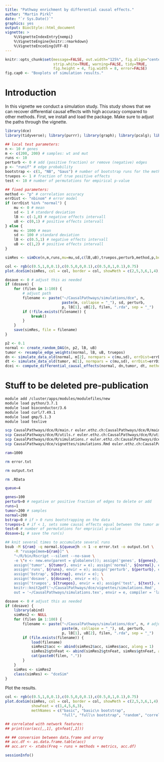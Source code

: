 ```yaml
---
title: "Pathway enrichment by differential causal effects."
author: "Martin Pirkl"
date: "`r Sys.Date()`"
graphics: yes
output: BiocStyle::html_document
vignette: >
    %\VignetteIndexEntry{nempi}
    %\VignetteEngine{knitr::rmarkdown}
    %\VignetteEncoding{UTF-8}
---
```


```r
knitr::opts_chunk$set(message=FALSE, out.width="125%", fig.align="center",
                      strip.white=TRUE, warning=FALSE, tidy=TRUE,
                      fig.height = 4, fig.width = 8, error=FALSE)
fig.cap0 <- "Boxplots of simulation results."
```

# Introduction

In this vignette we conduct a simulation study. This study shows that we can recover differential causal effects with high accuracy compared to other methods. First, we install and load the package. Make sure to adjust the paths through the vignette.

```r
library(dce)
library(tidyverse); library(purrr); library(graph); library(pcalg); library(assertthat); library(igraph); library(matlib); library(nem); library(mnem); library(expm); library(Linnorm); library(MASS)
```

```r
## local test parameters:
n <- 10 # genes
m <- c(200, 200) # samples: wt and mut
runs <- 10
perturb <- 0 # add (positive fraction) or remove (negative) edges
p <- "runif" # edge probability
bootstrap <- c(1, "NB", "Gaus") # number of bootstrap runs for the methods
truepos <- 1 # fraction of true positive effects
test <- 10 # number of permutations for empirical p-value

## fixed parameters:
method <- "p" # correlation accuracy
errDist <- "nbinom" # error model
if (errDist %in% "normal") {
    mu <- 0 # mean
    sd <- 1 # standard deviation
    lB <- c(-1,0) # negative effects intervall
    uB <- c(0,1) # positive effects intervall
} else {
    mu <- 1000 # mean
    sd <- 100 # standard deviation
    lB <- c(0.5,1) # negative effects intervall
    uB <- c(1,2) # positive effects intervall
}

simRes <- simDce(n,m,runs,mu=mu,sd,c(lB,uB),truepos,perturb,method,p,bootstrap=bootstrap,verbose=TRUE,test=test,errDist=errDist)

col <- rgb(c(0.5,1,0,0.1),c(0.5,0,0,0.1),c(0.5,0,1,0.1),0.75)
plot.dceSim(simRes, col = col, border = col, showMeth = c(2,5,3,6,1,4), showFeat = c(2,1,7,6,3), methNames = c("Gaussian", "Gaussian\n bootstrap", "Neg. Binomial", "NB\n bootstrap", "random", "correlation"))

dosave <- 0 # adjust this as needed
if (dosave) {
    for (filen in 1:100) {
        # adjust path
        filename <- paste("~/CausalPathways/simulations/dce", n,
                          paste(m, collapse = "_"), sd, perturb,
                          p, lB[1], uB[2], filen, ".rda", sep = "_")
        if (!file.exists(filename)) {
            break()
        }
    }
    save(simRes, file = filename)
}

p2 <- 0.1
normal <- create_random_DAG(n, p2, lB, uB)
tumor <- resample_edge_weights(normal, lB, uB, truepos)
dn <- simulate_data_old(normal, m[2], normpars = c(mu,sd), errDist=errDist)
dt <- simulate_data_old(tumor, m[1], normpars = c(mu,sd), errDist=errDist)
dcei <- compute_differential_causal_effects(normal, dn,tumor, dt, method = "full",errDist = errDist)

```

# Stuff to be deleted pre-publication

```bash
module add /cluster/apps/modules/modulefiles/new
module load python/3.7.1
module load bioconductor/3.6
module load curl/7.49.1
module load gmp/5.1.3
module load texlive

scp CausalPathways/dce/R/main.r euler.ethz.ch:CausalPathways/dce/R/main.R
scp CausalPathways/dce/R/utils.r euler.ethz.ch:CausalPathways/dce/R/utils.R
scp CausalPathways/dce/R/simulations.r euler.ethz.ch:CausalPathways/dce/R/simulations.R
scp CausalPathways/dce/vignettes/simulations.Rmd euler.ethz.ch:CausalPathways/dce/vignettes/simulations.Rmd

ram=1000

rm error.txt

rm output.txt

rm .RData

queue=4

genes=100
perturb=0 # negative or positive fraction of edges to delete or add
runs=1
tumor=200 # samples
normal=200
bstrap=0 # if > 0 runs bootstrapping on the data
truepos=1 # if < 1, sets some causal effects equal between the tumor and normal
test=0 # number of permutations for empricial p-value
dosave=1; # save the run(s)

## knit several times to accumulate several runs
bsub -M ${ram} -q normal.${queue}h -n 1 -e error.txt -o output.txt \
	-R "rusage[mem=${ram}]" \
	"~/R/bin/Rscript --silent --no-save \
	-e \"e <- new.env(parent = globalenv()); assign('genes', ${genes}, envir = e); \
	assign('tumor', ${tumor}, envir = e); assign('normal', ${normal}, envir = e); \
	assign('runs', ${runs}, envir = e); assign('perturb', ${perturb}, envir = e); \
	assign('bstrap', ${bstrap}, envir = e); \
	assign('dosave', ${dosave}, envir = e); \
	assign('truepos', ${truepos}, envir = e); assign('test', ${test}, envir = e); \
    knitr::knit2pdf('~/CausalPathways/dce/vignettes/simulations.Rmd',
    out = '~/CausalPathways/simulations.tex', envir = e, compiler = 'latex')\""

```


```r
dosave <- 0 # adjust this as needed
if (dosave) {
    library(abind)
    simRes2 <- NULL
    for (filen in 1:100) {
        filename <- paste("~/CausalPathways/simulations/dce", n, # adjust path
                          paste(m, collapse = "_"), sd, perturb,
                          p, lB[1], uB[2], filen, ".rda", sep = "_")
        if (file.exists(filename)) {
            load(filename)
            simRes2$acc <- abind(simRes2$acc, simRes$acc, along = 1)
            simRes2$gtnFeat <- abind(simRes2$gtnFeat, simRes$gtnFeat, along = 1)
            cat(paste0(filen, "."))
        }
    }
    simRes <- simRes2
    class(simRes) <- "dceSim"
}
```

Plot the results.

```r
col <- rgb(c(0.5,1,0,0.1),c(0.5,0,0,0.1),c(0.5,0,1,0.1),0.75)
plot.dceSim(simRes, col = col, border = col, showMeth = c(2,5,3,6,1,4),
            showFeat = c(1,4,5,6,3),
            methNames = c("basic", "basic\n bootstrap",
                          "full", "full\n bootstrap", "random", "correlation"))

## correlated with network features:
## print(cor(acc[,,1], gtnfeat[,2]))

## ## conversion between data.frame and array
## acc.df <- as.data.frame.table(acc)
## acc.arr <- xtabs(Freq ~ runs + methods + metrics, acc.df)
```

```r
sessionInfo()
```
